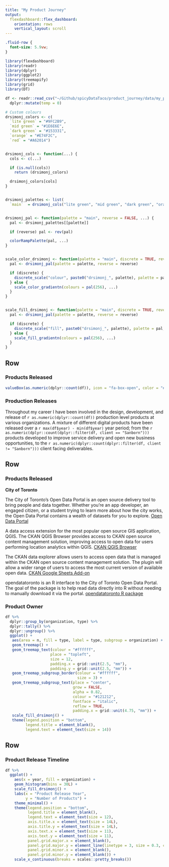 ```yaml
---
title: "My Product Journey"
output: 
  flexdashboard::flex_dashboard:
    orientation: rows
    vertical_layout: scroll
---
```


<style>                     
.navbar {
  background-color:#153331;
  border-color:#ffffff;
}
.navbar-brand {
color:#ffffff;
}
</style>  


```css
.fluid-row {
  font-size: 5.9vw;
}
```

```r
library(flexdashboard)
library(readr)
library(dplyr)
library(ggplot2)
library(treemapify)
library(grid)
library(DT)

df <- readr::read_csv("~/Github/spicyDataTaco/product_journey/data/my_product_journey.csv") %>%
  dplyr::mutate(temp = 0)

# Custom colours
drsimonj_colors <- c(
  `lite green` = "#9FC2B9",
  `mid green` = "#1E6E6E",
  `dark green` = "#153331",
  `orange` = "#E74F2C",
  `red` = "#A62014")


drsimonj_cols <- function(...) {
  cols <- c(...)

  if (is.null(cols))
    return (drsimonj_colors)

  drsimonj_colors[cols]
}


drsimonj_palettes <- list(
  `main`  = drsimonj_cols("lite green", "mid green", "dark green", "orange", "red"))


drsimonj_pal <- function(palette = "main", reverse = FALSE, ...) {
  pal <- drsimonj_palettes[[palette]]

  if (reverse) pal <- rev(pal)

  colorRampPalette(pal, ...)
}


scale_color_drsimonj <- function(palette = "main", discrete = TRUE, reverse = FALSE, ...) {
  pal <- drsimonj_pal(palette = palette, reverse = reverse)

  if (discrete) {
    discrete_scale("colour", paste0("drsimonj_", palette), palette = pal, ...)
  } else {
    scale_color_gradientn(colours = pal(256), ...)
  }
}


scale_fill_drsimonj <- function(palette = "main", discrete = TRUE, reverse = FALSE, ...) {
  pal <- drsimonj_pal(palette = palette, reverse = reverse)

  if (discrete) {
    discrete_scale("fill", paste0("drsimonj_", palette), palette = pal, ...)
  } else {
    scale_fill_gradientn(colours = pal(256), ...)
  }
}
```


Row
-----------------------------------------------------------------------

### Products Released

```r
valueBox(as.numeric(dplyr::count(df)), icon = "fa-box-open", color = "#1E6E6E")
```

### Production Releases

Throughout my career I have been involved in the design, development, and release of `r as.numeric(dplyr::count(df))` production level products at various organizations. A mixture of different digital products have been released over a `r max(df$year) - min(df$year)` year period; from the `r as.numeric(dplyr::count(dplyr::filter(df, client == "Sanborn")))` products developed to improve service delivery and open new business opportunities, to the `r as.numeric(dplyr::count(dplyr::filter(df, client != "Sanborn")))` client facing deliverables.


Row
-----------------------------------------------------------------------

### Products Released

**City of Toronto**

The City of Toronto’s Open Data Portal is an open source delivery tool to bring people and data together. Whether you’re an app developer, an engaged citizen, or a student trying to learn more about how the city works, the Open Data Portal contains a wealth of datasets for you to explore. [Open Data Portal](https://open.toronto.ca/)

A data access extension for the most popular open source GIS application, QGIS. The CKAN QGIS Browser provides access to CKAN open source content management solution, improving access to open data for users performing location analytics within QGIS. [CKAN QGIS Browser](https://medium.com/@ryan.garnett/towards-location-intelligence-open-data-and-the-qgis-ckan-browser-plugin-72883035009)

The CKAN data explorer allows users to access open data that is managed within the CKAN open source content management solution. The plugin will allow a wider range of users to access the most current version of available open data. [CKAN Google Sheets Add-on](https://medium.com/@ryan.garnett/towards-data-analytics-open-data-and-the-ckan-google-sheets-add-on-3d9010a2102e)

opendatatoronto is an R interface to the City of Toronto Open Data Portal. The goal of the package is to help read data directly into R without needing to manually download it via the portal. [opendatatoronto R package](https://cran.r-project.org/web/packages/opendatatoronto/opendatatoronto.pdf)


### **Product Owner**

```r
df %>%
  dplyr::group_by(organization, type) %>%
  dplyr::tally() %>%
  dplyr::ungroup() %>%
  ggplot() +
   aes(area = n, fill = type, label = type, subgroup = organization) +
   geom_treemap() +
   geom_treemap_text(colour = "#ffffff",
                    place = "topleft",
                    size = 12,
                    padding.x = grid::unit(2.5, "mm"),
                    padding.y = grid::unit(2.5, "mm")) +
   geom_treemap_subgroup_border(colour = "#ffffff",
                                size = 3) +
   geom_treemap_subgroup_text(place = "center",
                              grow = FALSE,
                              alpha = 0.82,
                              colour = "#121212",
                              fontface = "italic",
                              reflow = TRUE,
                              padding.x = grid::unit(4.75, "mm")) +
   scale_fill_drsimonj() +
   theme(legend.position = "bottom",
         legend.title = element_blank(),
         legend.text = element_text(size = 14))
```


Row
-----------------------------------------------------------------------

### **Product Release Timeline**

```r
df %>%
  ggplot() +
    aes(x = year, fill = organization) +
    geom_histogram(bins = 30L) +
    scale_fill_drsimonj() +
    labs(x = "Product Release Year",
         y = "Number of Products") +
    theme_minimal() +
    theme(legend.position = "bottom",
          legend.title = element_blank(),
          legend.text = element_text(size = 12),
          axis.title.x = element_text(size = 14L),
          axis.title.y = element_text(size = 14L),
          axis.text.x = element_text(size = 11),
          axis.text.y = element_text(size = 11),
          panel.grid.major.x = element_blank(),
          panel.grid.major.y = element_line(linetype = 3, size = 0.3, color = "#484848"),
          panel.grid.minor.x = element_blank(),
          panel.grid.minor.y = element_blank()) +
    scale_x_continuous(breaks = scales::pretty_breaks())






```


```r




```


